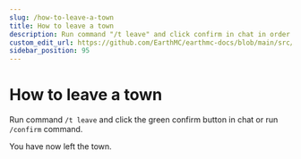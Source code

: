```yaml
---
slug: /how-to-leave-a-town
title: How to leave a town
description: Run command "/t leave" and click confirm in chat in order to leave a town on EarthMC.
custom_edit_url: https://github.com/EarthMC/earthmc-docs/blob/main/src/docs/how-to-leave-a-town.mdx
sidebar_position: 95
---
```

# How to leave a town
Run command `/t leave` and click the green confirm button in chat or run `/confirm` command.

You have now left the town.
